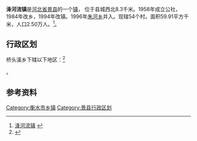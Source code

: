 {{中国乡级行政区
| 行政区全称 = 洚河流镇
| 景观照片文件名 =
| 景观照片描述 =
| 汉语拼音 =
| 通用拼音 =
| 注音符號 =
| 其它标音类型1 =
| 其它标音1 =
| 其它标音类型2 =
| 其它标音2 =
| 其它语言类型1 =
| 其它语言地名1 =
| 其它语言类型2 =
| 其它语言地名2 =
| 上级行政区 = [[河北省|河北省]][[衡水市|衡水市]][[景县|景县]]
| 行政区类别 = [[镇|镇]]
| LowerDivisions =  54个村
| 行政区划代码 = 13 11 27 104
| 地理坐标 =
| 总面积 = 59.91平方千米
| 户籍人口 = 2.5万人
| 户籍人口年份 =
| 常住人口 = 
| 常住人口年份 =
| 人口密度 =
| 行政区划 = 
| 官方网站 =
| 政府驻地 = 
| 邮政编码 =053000
| 毗邻行政区 =
| 位置图文件名 =
| 位置图描述 =
}}

'''洚河流镇'''是[[河北省|河北省]][[景县|景县]]的一个[[镇|镇]]， 位于县城西北8.3千米。1958年成立公社，1984年改乡，1994年改镇。1996年[[朱河乡|朱河乡]]并入。现辖54个村。面积59.91平方千米，人口2.50万人。<ref>[http://www.chinaquhua.cn/hebei/jingxian_heliuzhen.html 洚河流镇] {{webarchive|url=https://web.archive.org/web/20120607212117/http://www.chinaquhua.cn/hebei/jingxian_heliuzhen.html |date=2012-06-07 }}</ref>。

== 行政区划 ==

桥头溪乡下辖以下地区：<ref>{{PRC admin/ref sgc|13/11/27/104/000}}</ref>

{{PRC admin/children|13/11/27/104/000}}。

==参考资料==
{{reflist}}

{{景县行政区划}}
{{河北行政区划小作品}}
[[Category:衡水市乡镇|Category:衡水市乡镇]]
[[Category:景县行政区划|Category:景县行政区划]]